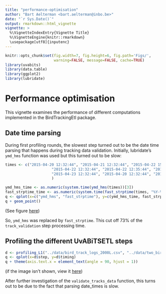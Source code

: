 ```yaml
---
title: "performance-optimisation"
author: "Bart Aelterman <bart.aelterman@inbo.be>"
date: "`r Sys.Date()`"
output: rmarkdown::html_vignette
vignette: >
  %\VignetteIndexEntry{Vignette Title}
  %\VignetteEngine{knitr::rmarkdown}
  \usepackage[utf8]{inputenc}
---
```


```r
knitr::opts_chunk$set(fig.width=7, fig.height=6, fig.path='Figs/',
                      warning=FALSE, message=FALSE, cache=TRUE)
library(uvabits)
library(data.table)
library(ggplot2)
library(lubridate)
```

# Performance optimisation

This vignette examines the performance of different computations implemented in the BirdTrackingEtl package.

## Date time parsing

During first profiling rounds, the slowest step turned out to be the date time parsing that happens during tracking data validation. Initially, lubridate's `ymd_hms` function was used but this turned out to be slow:

```r
times <- c("2015-04-20 12:32:44", "2015-04-21 12:32:44", "2015-04-22 15:32:44",
					 "2015-04-22 12:32:44", "2015-04-22 12:35:44", "2015-04-23 16:32:44",
					 "2015-04-23 12:32:44", "2015-04-20 12:32:44", "2015-04-25 18:32:44"
					 )

ymd_hms_time <- as.numeric(system.time(ymd_hms(times))[3])
fast_strptime_time <- as.numeric(system.time(fast_strptime(times, "%Y-%m-%d %H:%M:%OS"))[3])
q <- qplot(x=c("ymd_hms", "fast_strptime"), y=c(ymd_hms_time, fast_strptime_time))
q + geom_point()
```

(See figure [here](./date_time_parsing.png))

So, `ymd_hms` was replaced by `fast_strptime`. This cut off 73% of the `track_validation` step processing time.

## Profiling the different UvABiTSETL steps

```r
d <- profiling_L1("../data/bird_track_logs_2000L.csv", "../data/two_birds.csv")
q <- qplot(x=d$step, y=d$timing)
q + theme(axis.text.x = element_text(angle = 90, hjust = 1))
```

(if the image isn't shown, view it [here](./profile.png))

After further investigation of the `validate_tracks_data` function, this turns out to be due to the fact that parsing date_times is slow.
